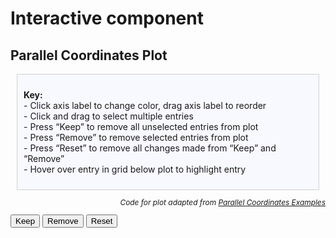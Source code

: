 # Interactive component


## Parallel Coordinates Plot


<div style="background: ghostwhite; 
            font-size:14px; 
            padding: 10px; 
            border: 1px solid lightgray; 
            margin: 10px;">
<b>Key:</b>
<br>
- Click axis label to change color, drag axis label to reorder
<br>
- Click and drag to select multiple entries
<br>
- Press "Keep" to remove all unselected entries from plot
<br>
- Press "Remove" to remove selected entries from plot 
<br>
- Press "Reset" to remove all changes made from "Keep" and "Remove"
<br>
- Hover over entry in grid below plot to highlight entry
</div>


<div style="text-align: right; font-size: 85%; font-style: italic;"> <!-- text-align needs to be in parent -->
Code for plot adapted from <a href="https://syntagmatic.github.io/parallel-coordinates/" target="_blank">Parallel Coordinates Examples</a>
</div>

<script src="https://code.jquery.com/jquery-3.2.1.min.js"></script>
<script src="https://d3js.org/d3.v3.min.js" charset="utf-8"></script>
<script src="https://underscorejs.org/underscore-min.js"></script>
<script src="_include/js/lib/d3.parcoords.js"></script>
<script src="_include/js/lib/d3.underscore.math.js"></script>
<script src="_include/js/lib//d3.divgrid.js"></script>
<link href="_include/css/d3.parcoords.css" rel="stylesheet">
<link href="_include/css/bigdata.parallelcoordinates.css" rel="stylesheet">
<button id="keep-data">Keep</button>
<button id="remove-data">Remove</button>
<button id="reset-data">Reset</button>
<br>
<div id="wrapper" class="parcoords" style="width:100%;height:825px">
</div>
<div id="grid"></div>
<script type="text/javascript" src="_include/js/bigdata.parallelcoordinates.js"></script>



